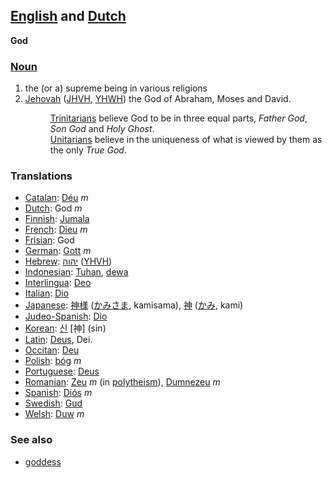 ==[[English]] and [[Dutch]]==

'''God'''

===[[Noun]]===

#the (or a) supreme being in various religions
#[[Jehovah]] ([[JHVH]], [[YHWH]]) the God of Abraham, Moses and David.
#:[[Trinitarian]]s believe God to be in three equal parts, ''Father God'', ''Son God'' and ''Holy Ghost''.
#:[[Unitarian]]s believe in the uniqueness of what is viewed by them as the only ''True God''.

===Translations===
*[[Catalan]]: [[Déu]] ''m''
*[[Dutch]]: God ''m''
*[[Finnish]]: [[Jumala]]
*[[French]]: [[Dieu]] ''m''
*[[Frisian]]: God
*[[German]]: [[Gott]] ''m''
*[[Hebrew]]: [[יהוה]] ([[YHVH]])
*[[Indonesian]]: [[Tuhan]], [[dewa]]
*[[Interlingua]]: [[Deo]]
*[[Italian]]: [[Dio]]
*[[Japanese]]: [[神様]] ([[かみさま]], kamisama), [[神]] ([[かみ]], kami)
*[[Judeo-Spanish]]: [[Dio]]
*[[Korean]]: [[신]] [神] (sin)
*[[Latin]]: [[Deus]], Dei.
*[[Occitan]]: [[Deu]]
*[[Polish]]: [[bóg]] ''m''
*[[Portuguese]]: [[Deus]]
*[[Romanian]]: [[Zeu]] ''m'' (in [[polytheism]]), [[Dumnezeu]] ''m''
*[[Spanish]]: [[Diós]] ''m''
*[[Swedish]]: [[Gud]]
*[[Welsh]]: [[Duw]] ''m''

===See also===
* [[goddess]]